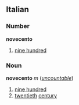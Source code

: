 ==Italian==
===Number===
'''novecento'''

#[[nine hundred]]

===Noun===
'''novecento''' ''m'' (''[[uncountable]]'')

#[[nine hundred]]
#[[twentieth]] [[century]]